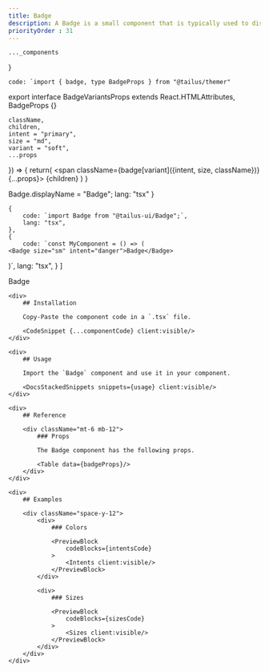 ```yaml
---
title: Badge
description: A Badge is a small component that is typically used to display status information or additional context for another UI element.
priorityOrder : 31
---
```


    ..._components
}

    code: `import { badge, type BadgeProps } from "@tailus/themer"

export interface BadgeVariantsProps extends React.HTMLAttributes<HTMLDivElement>, BadgeProps {}

    className,
    children,
    intent = "primary", 
    size = "md",
    variant = "soft",
    ...props
  }) => {
    return(
        <span className={badge[variant]({intent, size, className})} {...props}>
            {children}
        </span>
    )
}
  
Badge.displayName = "Badge";
    lang: "tsx"
}

    {
        code: `import Badge from "@tailus-ui/Badge";`,
        lang: "tsx",
    },
    {
        code: `const MyComponent = () => (
    <Badge size="sm" intent="danger">Badge</Badge>
)`,
        lang: "tsx",
    }
]

<div className="space-y-20">
    <ComponentPreview>  
        <Badge size="sm" intent="danger">Badge</Badge>     
    </ComponentPreview>

    <div>
        ## Installation

        Copy-Paste the component code in a `.tsx` file.

        <CodeSnippet {...componentCode} client:visible/>
    </div>

    <div>
        ## Usage

        Import the `Badge` component and use it in your component.

        <DocsStackedSnippets snippets={usage} client:visible/>
    </div>

    <div>
        ## Reference

        <div className="mt-6 mb-12"> 
            ### Props
            
            The Badge component has the following props.

            <Table data={badgeProps}/>
        </div>
    </div>

    <div>
        ## Examples

        <div className="space-y-12">
            <div>
                ### Colors 

                <PreviewBlock
                    codeBlocks={intentsCode}
                >
                    <Intents client:visible/>
                </PreviewBlock>
            </div>

            <div>
                ### Sizes

                <PreviewBlock
                    codeBlocks={sizesCode}
                >
                    <Sizes client:visible/>
                </PreviewBlock>
            </div>
        </div>
    </div>
</div>